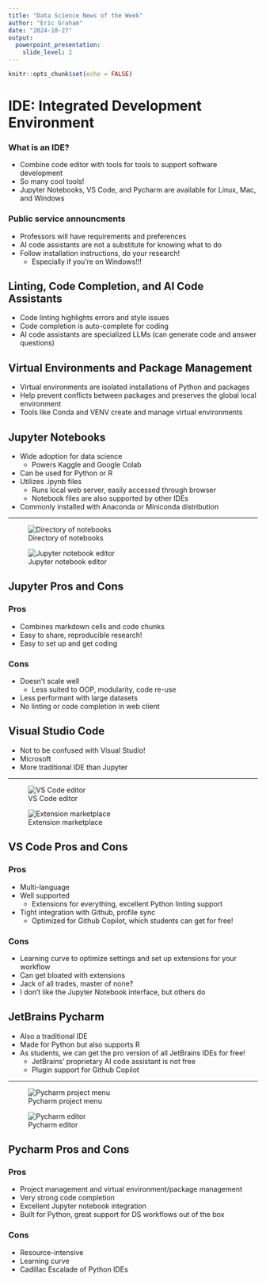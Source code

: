 ```yaml
---
title: "Data Science News of the Week"
author: "Eric Graham"
date: "2024-10-27"
output: 
  powerpoint_presentation:
    slide_level: 2
---
```


```r
knitr::opts_chunk$set(echo = FALSE)
```

# IDE: Integrated Development Environment

### What is an IDE?

* Combine code editor with tools for tools to support software development
* So many cool tools!
* Jupyter Notebooks, VS Code, and Pycharm are available for Linux, Mac, and Windows

### Public service announcments

* Professors will have requirements and preferences
* AI code assistants are not a substitute for knowing what to do
* Follow installation instructions, do your research! 
  * Especially if you're on Windows!!!

## Linting, Code Completion, and AI Code Assistants

* Code linting highlights errors and style issues
* Code completion is auto-complete for coding
* AI code assistants are specialized LLMs (can generate code and answer questions)

## Virtual Environments and Package Management

* Virtual environments are isolated installations of Python and packages
* Help prevent conflicts between packages and preserves the global local environment
* Tools like Conda and VENV create and manage virtual environments

## Jupyter Notebooks

* Wide adoption for data science
  * Powers Kaggle and Google Colab
* Can be used for Python or R
* Utilizes .ipynb files
  * Runs local web server, easily accessed through browser
  * Notebook files are also supported by other IDEs
* Commonly installed with Anaconda or Miniconda distribution

---

![Directory of notebooks](dsnow_01_01.png)

![Jupyter notebook editor](dsnow_01_02.png)

## Jupyter Pros and Cons

### Pros

* Combines markdown cells and code chunks
* Easy to share, reproducible research!
* Easy to set up and get coding

### Cons

* Doesn't scale well
  * Less suited to OOP, modularity, code re-use
* Less performant with large datasets
* No linting or code completion in web client

## Visual Studio Code

* Not to be confused with Visual Studio!
* Microsoft
* More traditional IDE than Jupyter

---

![VS Code editor](dsnow_02_01.png)

![Extension marketplace](dsnow_02_02.png)

## VS Code Pros and Cons

### Pros

* Multi-language
* Well supported
  * Extensions for everything, excellent Python linting support
* Tight integration with Github, profile sync
  * Optimized for Github Copilot, which students can get for free!

### Cons

* Learning curve to optimize settings and set up extensions for your workflow
* Can get bloated with extensions
* Jack of all trades, master of none?
* I don't like the Jupyter Notebook interface, but others do

## JetBrains Pycharm

* Also a traditional IDE
* Made for Python but also supports R
* As students, we can get the pro version of all JetBrains IDEs for free!
  * JetBrains' proprietary AI code assistant is not free
  * Plugin support for Github Copilot
  
---

![Pycharm project menu](dsnow_03_01.png)

![Pycharm editor](dsnow_03.02.png)

## Pycharm Pros and Cons

### Pros

* Project management and virtual environment/package management
* Very strong code completion
* Excellent Jupyter notebook integration
* Built for Python, great support for DS workflows out of the box

### Cons

* Resource-intensive
* Learning curve
* Cadillac Escalade of Python IDEs